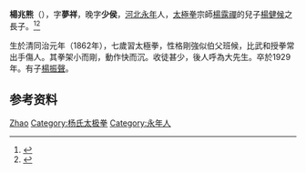 '''楊兆熊'''（{{bd|1862年||1929年|}}），字'''夢祥'''，晚字'''少侯'''，[[河北省|河北]][[永年县_(隋朝)|永年]]人，[[太極拳|太極拳]]宗師[[楊露禪|楊露禪]]的兒子[[楊健候|楊健候]]之長子。<ref>{{Cite web|title=杨式 - 中华太极拳传承网(TaiJiRen.cn)|url=http://www.taijiren.cn/Type/2.html|accessdate=2019-08-22|work=www.taijiren.cn|archive-date=2020-02-17|archive-url=https://web.archive.org/web/20200217020819/http://www.taijiren.cn/Type/2.html|dead-url=no}}</ref><ref>{{Cite web|title=杨氏太极拳研究站: 杨家五代扬太极拳|url=http://yangstyletaiji.blogspot.com/2009/12/blog-post.html|accessdate=2019-08-22|date=2009-12-23|last=Tanlm|work=杨氏太极拳研究站|archive-date=2019-08-22|archive-url=https://web.archive.org/web/20190822083843/http://yangstyletaiji.blogspot.com/2009/12/blog-post.html|dead-url=no}}</ref>

生於清同治元年（1862年），七歲習太極拳，性格剛強似伯父班候，比武和授拳常出手傷人。其拳架小而剛，動作快而沉。收徒甚少，後人呼為大先生。卒於1929年。有子[[楊振聲|楊振聲]]。

== 参考资料 ==
{{reflist}}

{{Authority control}}
{{DEFAULTSORT:Yang杨}}
[[Category:杨姓|Zhao]]
[[Category:杨氏太极拳|Category:杨氏太极拳]]
[[Category:永年人|Category:永年人]]